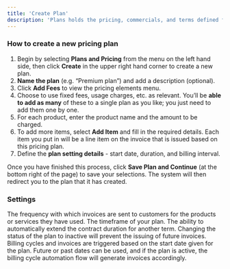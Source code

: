 ```yaml
---
title: 'Create Plan'
description: 'Plans holds the pricing, commercials, and terms defined for the customers.'
---
```


### How to create a new pricing plan

1.  Begin by selecting **Plans and Pricing** from the menu on the left hand side, then click **Create** in the upper right hand corner to create a new plan.
2.  **Name the plan** (e.g. “Premium plan”) and add a description (optional).
3.  Click **Add Fees** to view the pricing elements menu.
4.  Choose to use fixed fees, usage charges, etc. as relevant. You’ll be **able to add as many** of these to a single plan as you like; you just need to add them one by one.
5.  For each product, enter the product name and the amount to be charged.
6.  To add more items, select **Add Item** and fill in the required details. Each item you put in will be a line item on the invoice that is issued based on this pricing plan.
7.  Define the **plan setting details** - start date, duration, and billing interval.
    
Once you have finished this process, click **Save Plan and Continue** (at the bottom right of the page) to save your selections.
<Note>
 The system will then redirect you to the plan that it has created.
 </Note>

### Settings
<AccordionGroup>
  <Accordion title="Billing interval">
    The frequency with which invoices are sent to customers for the products or services they have used.
  </Accordion>
  <Accordion title="Plan duration">
    The timeframe of your plan.
  </Accordion>
  <Accordion title="Auto-renewal">
    The ability to automatically extend the contract duration for another term.
  </Accordion>
  <Accordion title="Activation / Deactivation">
    Changing the status of the plan to inactive will prevent the issuing of future invoices.
  </Accordion>
  <Accordion title="Start date">
    Billing cycles and invoices are triggered based on the start date given for the plan. Future or past dates can be used, and if the plan is active, the billing cycle automation flow will generate invoices accordingly.
  </Accordion>
</AccordionGroup>